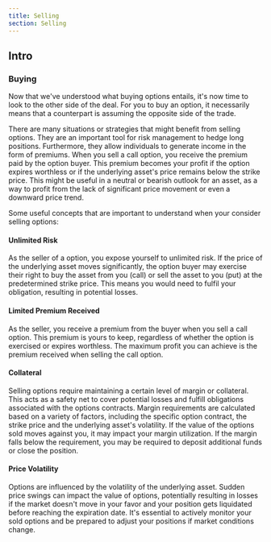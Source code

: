 ```yaml
---
title: Selling
section: Selling
---
```


## Intro
### Buying 

Now that we've understood what buying options entails, it's now time to look to the other side of the deal. For you to buy an option, it necessarily means that a counterpart is assuming the opposite side of the trade.

There are many situations or strategies that might benefit from selling options. They are an important tool for risk management to hedge long positions. Furthermore, they allow individuals to generate income in the form of premiums. When you sell a call option, you receive the premium paid by the option buyer. This premium becomes your profit if the option expires worthless or if the underlying asset's price remains below the strike price. This might be useful in a neutral or bearish outlook for an asset, as a way to profit from the lack of significant price movement or even a downward price trend.

Some useful concepts that are important to understand when your consider selling options:

#### Unlimited Risk

As the seller of a option, you expose yourself to unlimited risk. If the price of the underlying asset moves significantly, the option buyer may exercise their right to buy the asset from you (call) or sell the asset to you (put) at the predetermined strike price. This means you would need to fulfil your obligation, resulting in potential losses.

#### Limited Premium Received

As the seller, you receive a premium from the buyer when you sell a call option. This premium is yours to keep, regardless of whether the option is exercised or expires worthless. The maximum profit you can achieve is the premium received when selling the call option.

#### Collateral

Selling options require maintaining a certain level of margin or collateral. This acts as a safety net to cover potential losses and fulfill obligations associated with the options contracts. Margin requirements are calculated based on a variety of factors, including the specific option contract, the strike price and the underlying asset's volatility. If the value of the options sold moves against you, it may impact your margin utilization. If the margin falls below the requirement, you may be required to deposit additional funds or close the position.

#### Price Volatility

Options are influenced by the volatility of the underlying asset. Sudden price swings can impact the value of options, potentially resulting in losses if the market doesn't move in your favor and your position gets liquidated before reaching the expiration date. It's essential to actively monitor your sold options and be prepared to adjust your positions if market conditions change.
